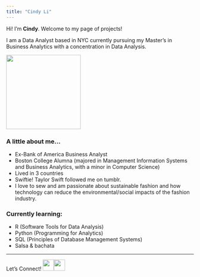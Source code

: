 ```yaml
---
title: "Cindy Li"
---
```


Hi! I'm **Cindy**. Welcome to my page of projects! 

I am a Data Analyst based in NYC currently pursuing my Master's in Business Analytics with a concentration in Data Analysis.

![](images/headshot.png){width=200}

### A little about me...
- Ex-Bank of America Business Analyst
- Boston College Alumna (majored in Management Information Systems and Business Analytics, with a minor in Computer Science)
- Lived in 3 countries
- Swiftie! Taylor Swift followed me on tumblr. 
- I love to sew and am passionate about sustainable fashion and how technology can reduce the environmental/social impacts of the fashion industry. 

### Currently learning:
- R (Software Tools for Data Analysis)
- Python (Programming for Analytics)
- SQL (Principles of Database Management Systems)
- Salsa & bachata

---
Let's Connect!  <a href="https://www.linkedin.com/in/cndyli/"><img src="https://upload.wikimedia.org/wikipedia/commons/thumb/8/81/LinkedIn_icon.svg/1200px-LinkedIn_icon.svg.png" width="30"><a href="https://twitter.com/licjn17"><img src="https://upload.wikimedia.org/wikipedia/commons/thumb/c/cc/X_icon.svg/2048px-X_icon.svg.png" width="30">   

[[![](https://upload.wikimedia.org/wikipedia/commons/thumb/8/81/LinkedIn_icon.svg/1200px-LinkedIn_icon.svg.png#left)](https://www.linkedin.com/in/cndyli/){width=50%}]: #